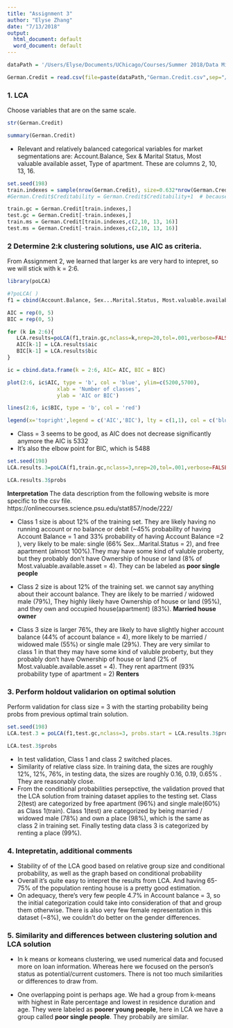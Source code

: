 ```yaml
---
title: "Assignment 3"
author: "Elyse Zhang"
date: "7/13/2018"
output:
  html_document: default
  word_document: default
---
```


```r
dataPath = '/Users/Elyse/Documents/UChicago/Courses/Summer 2018/Data Mining/Assignments/Assignment 3'

German.Credit = read.csv(file=paste(dataPath,"German.Credit.csv",sep="/"),header=TRUE,sep=",")

```

### 1. LCA
Choose variables that are on the same scale.
```r
str(German.Credit) 
```

```r
summary(German.Credit)
```

* Relevant and relatively balanced categorical variables for market segmentations are: Account.Balance, Sex & Marital Status, Most valuable available asset, Type of apartment. These are columns 2, 10, 13, 16. 

```r
set.seed(198)
train.indexes = sample(nrow(German.Credit), size=0.632*nrow(German.Credit))
#German.Credit$Creditability = German.Credit$Creditability+1  # because LCA only take in 1 and larger number
```


```r
train.gc = German.Credit[train.indexes,]
test.gc = German.Credit[-train.indexes,]
train.ms = German.Credit[train.indexes,c(2,10, 13, 16)]
test.ms = German.Credit[-train.indexes,c(2,10, 13, 16)]
```

### 2 Determine 2:k clustering solutions, use AIC as criteria.

From Assignment 2, we learned that larger ks are very hard to intepret, so we will stick with k = 2:6. 

```r
library(poLCA)
```


```r
#?poLCA( )
f1 = cbind(Account.Balance, Sex...Marital.Status, Most.valuable.available.asset, Type.of.apartment) ~ 1

AIC = rep(0, 5)
BIC = rep(0, 5)
```


```r
for (k in 2:6){
   LCA.results=poLCA(f1,train.gc,nclass=k,nrep=20,tol=.001,verbose=FALSE, graphs=FALSE)
   AIC[k-1] = LCA.results$aic
   BIC[k-1] = LCA.results$bic
}

ic = cbind.data.frame(k = 2:6, AIC= AIC, BIC = BIC)
```


```r
plot(2:6, ic$AIC, type = 'b', col = 'blue', ylim=c(5200,5700),
                xlab = 'Number of classes',
                ylab = 'AIC or BIC')

lines(2:6, ic$BIC, type = 'b', col = 'red')

legend(x='topright',legend = c('AIC','BIC'), lty = c(1,1), col = c('blue','red'))

```

* Class = 3 seems to be good, as AIC does not decrease significantly anymore the AIC is 5332
* It's also the elbow point for BIC, which is 5488

```r
set.seed(198)
LCA.results.3=poLCA(f1,train.gc,nclass=3,nrep=20,tol=.001,verbose=FALSE, graphs=TRUE)
```

```r
LCA.results.3$probs
```

**Interpretation**
The data description from the following website is more specific to the csv file.
https://onlinecourses.science.psu.edu/stat857/node/222/ 

* Class 1 size is about 12% of the training set. They are likely having no running account or no balance or debit (~45% probability of having Account Balance = 1 and 33% probability of having Account Balance  =2 ), very likely to be male: single (66% Sex...Marital.Status = 2), and free apartment (almost 100%).They may have some kind of valuble proberty, but they probably don't have Ownership of house or land (8% of Most.valuable.available.asset = 4). They can be labeled as **poor single people**

* Class 2 size is about 12% of the training set. we cannot say anything about their account balance. They are likely to be married / widowed male (79%), They highly likely have Ownership of house or land (95%), and they own and occupied house(apartment)  (83%). **Married house owner**

* Class 3 size is larger 76%, they are likely to have slightly higher account balance (44% of account balance = 4), more likely to be married / widowed male (55%) or single male (29%). They are very similar to class 1 in that they may have some kind of valuble proberty, but they probably don't have Ownership of house or land (2% of Most.valuable.available.asset = 4). They rent apartment (93% probability type of apartment = 2) **Renters**

### 3. Perform holdout validarion on optimal solution

Perform validation for class size = 3 with the starting probability being probs from previous optimal train solution. 
```r
set.seed(198)
LCA.test.3 = poLCA(f1,test.gc,nclass=3, probs.start = LCA.results.3$probs, nrep=20,tol=.001,verbose=FALSE, graphs=TRUE)
```

```r
LCA.test.3$probs
```

* In test validation, Class 1 and class 2 switched places.
* Similarity of relative class size. In training data, the sizes are roughly 12%, 12%, 76%, in testing data, the sizes are roughly 0.16, 0.19, 0.65% . They are reasonably close. 
* From the conditional probabilities persepctive, the validation proved that the LCA solution from training dataset applies to the testing set.  Class 2(test) are categorized by free apartment (96%) and single male(60%) as Class 1(train). Class 1(test) are categorized by being married / widowed male (78%) and own a place (98%), which is the same as class 2 in training set. Finally testing data class 3 is categorized by renting a place (99%). 


### 4. Intepretatin, additional comments
* Stability of of the LCA good based on relative group size and conditional probability, as well as the graph based on conditional probability
* Overall it's quite easy to intepret the results from LCA. And having 65-75% of the population renting house is a pretty good estimation. 
* On adequacy, there's very few people 4.7% in Account balance = 3, so the initial categorization could take into consideration of that and group them otherwise. There is also very few female representation in this dataset (~8%), we couldn't do better on the gender differences.


### 5. Similarity and differences between clustering solution and LCA solution
* In k means or komeans clustering, we used numerical data and focused more on loan information. Whereas here we focused on the person's status as potential/current customers. There is not too much similarities or differences to draw from.

* One overlapping point is perhaps age. We had a group from k-means with highest in Rate percentage and lowest in residence duration and age. They were labeled as **poorer young people**, here in LCA we have a group called **poor single people**.  They probabily are similar. 








